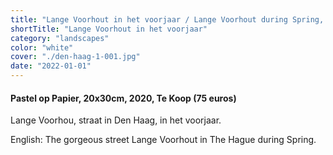 ```yaml
---
title: "Lange Voorhout in het voorjaar / Lange Voorhout during Spring, The Haugue"
shortTitle: "Lange Voorhout in het voorjaar"
category: "landscapes"
color: "white"
cover: "./den-haag-1-001.jpg"
date: "2022-01-01"
---
```

    
#### Pastel op Papier, 20x30cm, 2020, Te Koop (75 euros)
Lange Voorhou, straat in Den Haag, in het voorjaar.


English: The gorgeous street Lange Voorhout in The Hague during Spring.